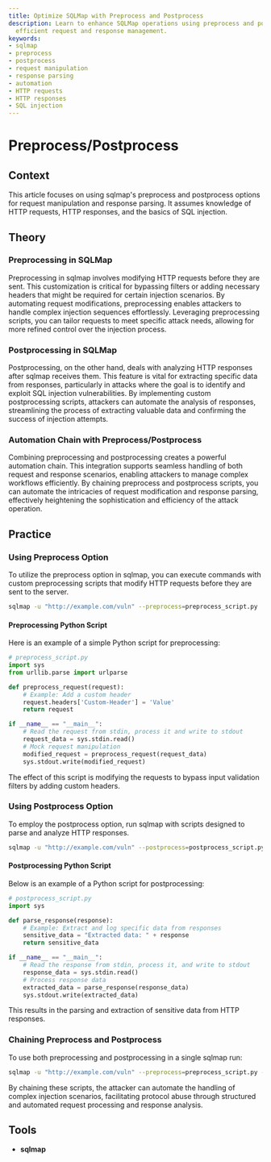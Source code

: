 ```yaml
---
title: Optimize SQLMap with Preprocess and Postprocess
description: Learn to enhance SQLMap operations using preprocess and postprocess for
  efficient request and response management.
keywords:
- sqlmap
- preprocess
- postprocess
- request manipulation
- response parsing
- automation
- HTTP requests
- HTTP responses
- SQL injection
---
```


# Preprocess/Postprocess

## Context

This article focuses on using sqlmap's preprocess and postprocess options for request manipulation and response parsing. It assumes knowledge of HTTP requests, HTTP responses, and the basics of SQL injection.

## Theory

### Preprocessing in SQLMap

Preprocessing in sqlmap involves modifying HTTP requests before they are sent. This customization is critical for bypassing filters or adding necessary headers that might be required for certain injection scenarios. By automating request modifications, preprocessing enables attackers to handle complex injection sequences effortlessly. Leveraging preprocessing scripts, you can tailor requests to meet specific attack needs, allowing for more refined control over the injection process.

### Postprocessing in SQLMap

Postprocessing, on the other hand, deals with analyzing HTTP responses after sqlmap receives them. This feature is vital for extracting specific data from responses, particularly in attacks where the goal is to identify and exploit SQL injection vulnerabilities. By implementing custom postprocessing scripts, attackers can automate the analysis of responses, streamlining the process of extracting valuable data and confirming the success of injection attempts.

### Automation Chain with Preprocess/Postprocess

Combining preprocessing and postprocessing creates a powerful automation chain. This integration supports seamless handling of both request and response scenarios, enabling attackers to manage complex workflows efficiently. By chaining preprocess and postprocess scripts, you can automate the intricacies of request modification and response parsing, effectively heightening the sophistication and efficiency of the attack operation.

## Practice

### Using Preprocess Option

To utilize the preprocess option in sqlmap, you can execute commands with custom preprocessing scripts that modify HTTP requests before they are sent to the server.

```bash
sqlmap -u "http://example.com/vuln" --preprocess=preprocess_script.py
```

#### Preprocessing Python Script

Here is an example of a simple Python script for preprocessing:

```python
# preprocess_script.py
import sys
from urllib.parse import urlparse

def preprocess_request(request):
    # Example: Add a custom header
    request.headers['Custom-Header'] = 'Value'
    return request

if __name__ == "__main__":
    # Read the request from stdin, process it and write to stdout
    request_data = sys.stdin.read()
    # Mock request manipulation
    modified_request = preprocess_request(request_data)  
    sys.stdout.write(modified_request)
```

The effect of this script is modifying the requests to bypass input validation filters by adding custom headers.

### Using Postprocess Option

To employ the postprocess option, run sqlmap with scripts designed to parse and analyze HTTP responses.

```bash
sqlmap -u "http://example.com/vuln" --postprocess=postprocess_script.py
```

#### Postprocessing Python Script

Below is an example of a Python script for postprocessing:

```python
# postprocess_script.py
import sys

def parse_response(response):
    # Example: Extract and log specific data from responses
    sensitive_data = "Extracted data: " + response
    return sensitive_data

if __name__ == "__main__":
    # Read the response from stdin, process it, and write to stdout
    response_data = sys.stdin.read()
    # Process response data
    extracted_data = parse_response(response_data)
    sys.stdout.write(extracted_data)
```

This results in the parsing and extraction of sensitive data from HTTP responses.

### Chaining Preprocess and Postprocess

To use both preprocessing and postprocessing in a single sqlmap run:

```bash
sqlmap -u "http://example.com/vuln" --preprocess=preprocess_script.py --postprocess=postprocess_script.py
```

By chaining these scripts, the attacker can automate the handling of complex injection scenarios, facilitating protocol abuse through structured and automated request processing and response analysis.

## Tools

- **sqlmap**